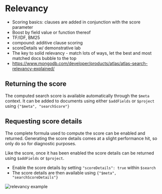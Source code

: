 # Relevancy

* Scoring basics: clauses are added in conjunction with the score parameter
* Boost by field value or function thereof
* TF/IDF, BM25
* compound: additive clause scoring
* scoreDetails w/ demonstrative lab
* The key to solid relevancy - match lots of ways, let the best and most matched docs bubble to the top
* https://www.mongodb.com/developer/products/atlas/atlas-search-relevancy-explained/


## Returning the score

The computed search score is available automatically through the `$meta` context. It can be
added to documents using either `$addFields` or `$project` using `{"$meta", "searchScore"}`

## Requesting score details

The complete formula used to compute the score can be enabled and returned. Generating the score
details comes at a slight performance hit, so only do so for diagnostic purposes.

Like the score, once it has been enabled the score details can be returned using `$addFields` or
`$project`.

* Enable the score details by setting `"scoreDetails": true` within `$search`
* The score details are then available using `{"$meta", "searchScoreDetails"}`

![relevancy example](/img/relevancy_example.png)
